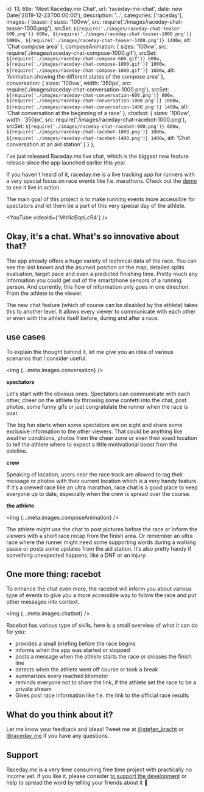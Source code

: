   id: 13,
  title: 'Meet Raceday.me Chat',
  url: 'raceday-me-chat',
  date: new Date('2019-12-23T00:00:00'),
  description: '...',
  categories: ['raceday'],
  images: {
    teaser: {
      sizes: '100vw',
      src: require('./images/raceday-chat-teaser-1000.png'),
      srcSet: `${require('./images/raceday-chat-teaser-600.png')} 600w, ${require('./images/raceday-chat-teaser-1000.png')} 1000w, ${require('./images/raceday-chat-teaser-1400.png')} 1400w`,
      alt: 'Chat compose area'
    },
    composeAnimation: {
      sizes: '100vw',
      src: require('./images/raceday-chat-compose-1000.gif'),
      srcSet: `${require('./images/raceday-chat-compose-600.gif')} 600w, ${require('./images/raceday-chat-compose-1000.gif')} 1000w, ${require('./images/raceday-chat-compose-1600.gif')} 1600w`,
      alt: 'Animation showing the different states of the compose area'
    },
    conversation: {
      sizes: '100vw',
      width: '350px',
      src: require('./images/raceday-chat-conversation-1000.png'),
      srcSet: `${require('./images/raceday-chat-conversation-600.png')} 600w, ${require('./images/raceday-chat-conversation-1000.png')} 1000w, ${require('./images/raceday-chat-conversation-1400.png')} 1400w`,
      alt: 'Chat conversation at the beginning of a race'
    },
    chatbot: {
      sizes: '100vw',
      width: '350px',
      src: require('./images/raceday-chat-racebot-1000.png'),
      srcSet: `${require('./images/raceday-chat-racebot-600.png')} 600w, ${require('./images/raceday-chat-racebot-1000.png')} 1000w, ${require('./images/raceday-chat-racebot-1400.png')} 1400w`,
      alt: 'Chat conversation at an aid station'
    }
  }
};

I've just released Raceday.me live chat, which is the biggest new feature release since the app launched earlier this year.

If you haven't heard of it, raceday.me is a live tracking app for runners with a very special focus on race events like f.e. marathons. Check out the [demo](https://raceday.me/demo) to see it live in action.

The main goal of this project is to make running events more accessible for spectators and let them be a part of this very special day of the athlete.

<YouTube videoId={'MhNcBqeLcR4'} />

## Okay, it's a chat. What's so innovative about that?

The app already offers a huge variety of technical data of the race. You can see the last known and the asumed position on the map, detailed splits evaluation, target pace and even a predicted finishing time. Pretty much any information you could get out of the smartphone sensors of a running person. And currently, this flow of information only goes in one direction. From the athlete to the viewer.

The new chat feature (which of course can be disabled by the athlete) takes this to another level. It allows every viewer to communicate with each other or even with the athlete itself before, during and after a race.

## use cases

To explain the thought behind it, let me give you an idea of various scenarios that I consider useful.

<img {...meta.images.conversation} />

**spectators**

Let‘s start with the obvious ones. Spectators can communicate with each other, cheer on the athlete by throwing some confetti into the chat, post photos, some funny gifs or just congratulate the runner when the race is over.

The big fun starts when some spectators are on sight and share some exclusive information to the other viewers. That could be anything like weather conditions, photos from the cheer zone or even their exact location to tell the athlete where to expect a little motivational boost from the sideline.

**crew**

Speaking of location, users near the race track are allowed to tag their message or photos with their current location which is a very handy feature. If it‘s a crewed race like an ultra marathon, race chat is a good place to keep everyone up to date, especially when the crew is spread over the course.

**the athlete**

<img {...meta.images.composeAnimation} />

The athlete might use the chat to post pictures before the race or inform the viewers with a short race recap from the finish area. Or remember an ultra race where the runner might need some supporting words during a walking pause or posts some updates from the aid station. It‘s also pretty handy if something unexpected happens, like a DNF or an injury.

## One more thing: racebot

To enhance the chat even more, the racebot will inform you about various type of events to give you a more accessible way to follow the race and put other messages into context.

<img {...meta.images.chatbot} />

Racebot has various type of skills, here is a small overview of what it can do for you:

- provides a small briefing before the race begins
- informs when the app was started or stopped
- posts a message when the athlete starts the race or crosses the finish line
- detects when the athlete went off course or took a break
- summarizes every reached kilometer
- reminds everyone not to share the link, if the athlete set the race to be a private stream
- Gives post race information like f.e. the link to the official race results

## What do you think about it?

Let me know your feedback and ideas! Tweet me at [@stefan_kracht](https://twitter.com/stefan_kracht) or [@raceday_me](https://twitter.com/raceday_me) if you have any questions.

## Support

Raceday.me is a very time consuming free time project with practically no income yet. If you like it, please consider [to support the development](http://raceday.me/premium) or help to spread the word by telling your friends about it 🙏
